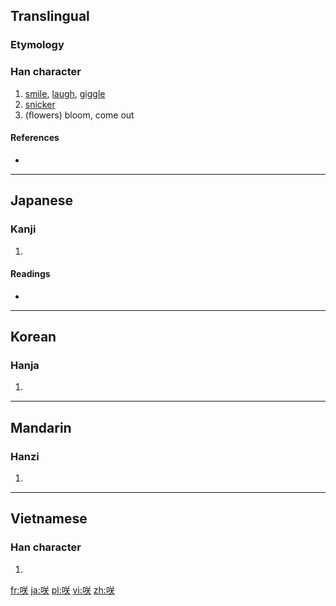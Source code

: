 {{also|笑}}
==Translingual==
===Etymology===
{{Han compound|口|关}}

===Han character===
{{Han char|rn=30|rad=口|as=06|sn=9|four=|canj=口廿大 (RTK), X口廿大 (XRTK)}}

# [[smile]], [[laugh]], [[giggle]]
# [[snicker]]
# (flowers) bloom, come out

====References====
* {{Han ref|kx=0187.090|dkj=03554|dj=0406.110|hdz=10619.030|uh=54B2|ud=21682}}

----

==Japanese==

===Kanji===
{{ja-kanji|grade=c|rs=口06}}

# {{defn|Japanese|sort=口06}}

====Readings====
* {{ja-readings|on=[[しょう]] (shō)|kun=[[さく]] (saku), [[わらう]] (warau), [[さき]] (saki)}}

----

==Korean==

===Hanja===
{{ko-hanja|hangeul=소|rv=so|mr=so}}

# {{defn|Korean|sort=口06}}

----

==Mandarin==

===Hanzi===
{{cmn-hanzi|pin=[[hāi]] ([[hai1]]), [[hái]] ([[hai2]]), [[kài]] ([[kai4]]), [[xiào]] ([[xiao4]])|wg=hai<sup>1</sup>, hai<sup>2</sup>, k'ai<sup>4</sup>, hsiao<sup>4</sup>}}

# {{defn|Mandarin|sort=口06}}

----

==Vietnamese==

===Han character===
{{vi-hantu|[[tiếu]]|rs=口06}}

# {{defn|Vietnamese|sort=口06}}

[[fr:咲]]
[[ja:咲]]
[[pl:咲]]
[[vi:咲]]
[[zh:咲]]
